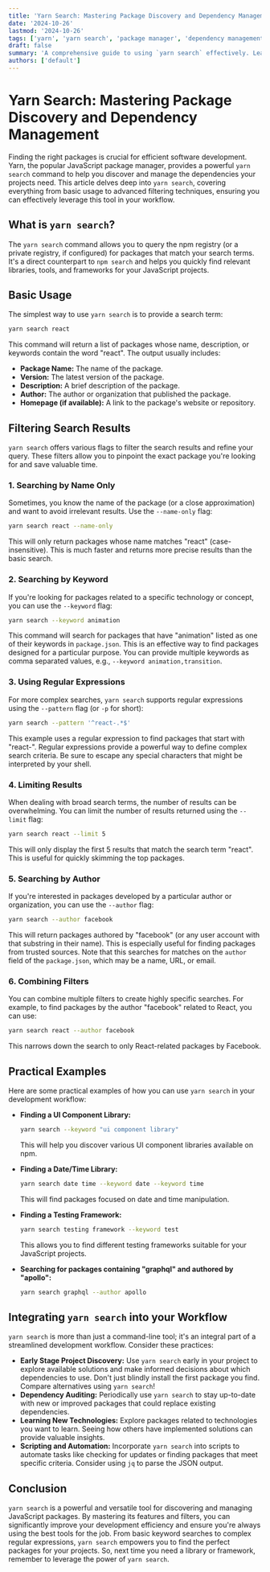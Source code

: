 ```yaml
---
title: 'Yarn Search: Mastering Package Discovery and Dependency Management'
date: '2024-10-26'
lastmod: '2024-10-26'
tags: ['yarn', 'yarn search', 'package manager', 'dependency management', 'javascript', 'npm']
draft: false
summary: 'A comprehensive guide to using `yarn search` effectively. Learn how to find the right npm packages for your projects, filter results, and manage your dependencies with ease using Yarn.'
authors: ['default']
---
```


# Yarn Search: Mastering Package Discovery and Dependency Management

Finding the right packages is crucial for efficient software development. Yarn, the popular JavaScript package manager, provides a powerful `yarn search` command to help you discover and manage the dependencies your projects need. This article delves deep into `yarn search`, covering everything from basic usage to advanced filtering techniques, ensuring you can effectively leverage this tool in your workflow.

## What is `yarn search`?

The `yarn search` command allows you to query the npm registry (or a private registry, if configured) for packages that match your search terms. It's a direct counterpart to `npm search` and helps you quickly find relevant libraries, tools, and frameworks for your JavaScript projects.

## Basic Usage

The simplest way to use `yarn search` is to provide a search term:

```bash
yarn search react
```

This command will return a list of packages whose name, description, or keywords contain the word "react". The output usually includes:

*   **Package Name:** The name of the package.
*   **Version:** The latest version of the package.
*   **Description:** A brief description of the package.
*   **Author:** The author or organization that published the package.
*   **Homepage (if available):** A link to the package's website or repository.

## Filtering Search Results

`yarn search` offers various flags to filter the search results and refine your query. These filters allow you to pinpoint the exact package you're looking for and save valuable time.

### 1. Searching by Name Only

Sometimes, you know the name of the package (or a close approximation) and want to avoid irrelevant results. Use the `--name-only` flag:

```bash
yarn search react --name-only
```

This will only return packages whose name matches "react" (case-insensitive). This is much faster and returns more precise results than the basic search.

### 2. Searching by Keyword

If you're looking for packages related to a specific technology or concept, you can use the `--keyword` flag:

```bash
yarn search --keyword animation
```

This command will search for packages that have "animation" listed as one of their keywords in `package.json`.  This is an effective way to find packages designed for a particular purpose.  You can provide multiple keywords as comma separated values, e.g., `--keyword animation,transition`.

### 3. Using Regular Expressions

For more complex searches, `yarn search` supports regular expressions using the `--pattern` flag (or `-p` for short):

```bash
yarn search --pattern '^react-.*$'
```

This example uses a regular expression to find packages that start with "react-".  Regular expressions provide a powerful way to define complex search criteria.  Be sure to escape any special characters that might be interpreted by your shell.

### 4. Limiting Results

When dealing with broad search terms, the number of results can be overwhelming.  You can limit the number of results returned using the `--limit` flag:

```bash
yarn search react --limit 5
```

This will only display the first 5 results that match the search term "react". This is useful for quickly skimming the top packages.

### 5. Searching by Author

If you're interested in packages developed by a particular author or organization, you can use the `--author` flag:

```bash
yarn search --author facebook
```

This will return packages authored by "facebook" (or any user account with that substring in their name). This is especially useful for finding packages from trusted sources.  Note that this searches for matches on the `author` field of the `package.json`, which may be a name, URL, or email.

### 6. Combining Filters

You can combine multiple filters to create highly specific searches. For example, to find packages by the author "facebook" related to React, you can use:

```bash
yarn search react --author facebook
```

This narrows down the search to only React-related packages by Facebook.

## Practical Examples

Here are some practical examples of how you can use `yarn search` in your development workflow:

*   **Finding a UI Component Library:**

    ```bash
    yarn search --keyword "ui component library"
    ```

    This will help you discover various UI component libraries available on npm.

*   **Finding a Date/Time Library:**

    ```bash
    yarn search date time --keyword date --keyword time
    ```

    This will find packages focused on date and time manipulation.

*   **Finding a Testing Framework:**

    ```bash
    yarn search testing framework --keyword test
    ```

    This allows you to find different testing frameworks suitable for your JavaScript projects.

*   **Searching for packages containing "graphql" and authored by "apollo":**

    ```bash
    yarn search graphql --author apollo
    ```

## Integrating `yarn search` into your Workflow

`yarn search` is more than just a command-line tool; it's an integral part of a streamlined development workflow. Consider these practices:

*   **Early Stage Project Discovery:**  Use `yarn search` early in your project to explore available solutions and make informed decisions about which dependencies to use.  Don't just blindly install the first package you find.  Compare alternatives using `yarn search`!
*   **Dependency Auditing:**  Periodically use `yarn search` to stay up-to-date with new or improved packages that could replace existing dependencies.
*   **Learning New Technologies:**  Explore packages related to technologies you want to learn.  Seeing how others have implemented solutions can provide valuable insights.
*   **Scripting and Automation:**  Incorporate `yarn search` into scripts to automate tasks like checking for updates or finding packages that meet specific criteria.  Consider using `jq` to parse the JSON output.

## Conclusion

`yarn search` is a powerful and versatile tool for discovering and managing JavaScript packages. By mastering its features and filters, you can significantly improve your development efficiency and ensure you're always using the best tools for the job. From basic keyword searches to complex regular expressions, `yarn search` empowers you to find the perfect packages for your projects. So, next time you need a library or framework, remember to leverage the power of `yarn search`.